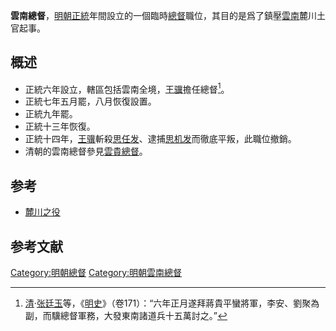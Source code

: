 '''雲南總督'''，[[明朝|明朝]][[正统_(年号)|正統]]年間設立的一個臨時[[總督|總督]]職位，其目的是爲了鎮壓[[雲南|雲南]]麓川土官起事。

== 概述 ==
*正統六年設立，轄區包括雲南全境，[[王骥|王骥]]擔任總督<ref>[[清|清]]·[[张廷玉|张廷玉]]等，《[[明史|明史]]》（卷171）：“六年正月遂拜蔣貴平蠻將軍，李安、劉聚為副，而驥總督軍務，大發東南諸道兵十五萬討之。”</ref>。
*正統七年五月罷，八月恢復設置。
*正統九年罷。
*正統十三年恢復。
*正統十四年，[[王骥|王骥]]斬殺[[思任发|思任发]]、逮捕[[思机发|思机发]]而徹底平叛，此職位撤銷。
*清朝的雲南總督參見[[雲貴總督|雲貴總督]]。

==参考 ==
*[[麓川之役|麓川之役]]

==参考文献==
{{reflist}}

{{云南历史|元明清}}
{{明朝總督}}

[[Category:明朝總督|Category:明朝總督]]
[[Category:明朝雲南總督|Category:明朝雲南總督]]